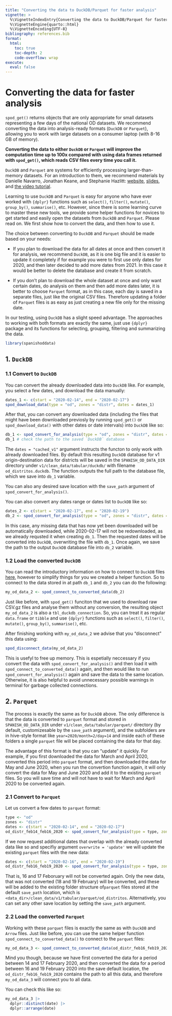 ```yaml
---
title: "Converting the data to DuckDB/Parquet for faster analysis"
vignette: >
  %\VignetteIndexEntry{Converting the data to DuckDB/Parquet for faster analysis}
  %\VignetteEngine{quarto::html}
  %\VignetteEncoding{UTF-8}
bibliography: references.bib
format:
  html:
    toc: true
    toc-depth: 2
    code-overflow: wrap
execute: 
  eval: false
---
```


# Converting the data for faster analysis {#convert-data}

`spod_get()` returns objects that are only appropriate for small datasets representing a few days of the national OD datasets. We recommend converting the data into analysis-ready formats (`DuckDB` or `Parquet`), allowing you to work with large datasets on a consumer laptop (with 8-16 GB of memory).

**Converting the data to either `DuckDB` or `Parquet` will improve the computation time up to 100x compared with using data frames returned with `spod_get()`, which reads CSV files every time you call it.**

`DuckDB` and `Parquet` are systems for efficiently processing larger-than-memory datasets. For an introduction to them, we recommend materials by Danielle Navarro, Jonathan Keane, and Stephanie Hazlitt: [website](https://arrow-user2022.netlify.app/){target="_blank"}, [slides](https://arrow-user2022.netlify.app/slides){target="_blank"}, and [the video tutorial](https://www.youtube.com/watch?v=YZMuFavEgA4){target="_blank"}.

Learning to use `DuckDB` and `Parquet` is easy for anyone who have ever worked with `{dplyr}` functions such as `select()`, `filter()`, `mutate()`, `group_by()`, `summarise()`, etc. However, since there is some learning curve to master these new tools, we provide some helper functions for novices to get started and easily open the datasets from `DuckDB` and `Parquet`. Please read on. We first show how to convert the data, and then how to use it.

The choice between converting to `DuckDB` and `Parquet` should be made based on your needs:

-   If you plan to download the data for all dates at once and then convert it for analysis, we recommend `DuckDB`, as it is one big file and it is easier to update it completely if for example you were to first use only dates for 2020, and then later decided to add more dates from 2021. In this case it would be better to delete the database and create it from scratch.

-   If you don't plan to download the whole dataset at once and only want certain dates, do analysis on them and then add more dates later, it is better to choose `Parquet` format, as in this case, each day is saved in a separate files, just like the original CSV files. Therefore updating a folder of `Parquet` files is as easy as just creating a new file only for the missing date.

In our testing, using `DuckDB` has a slight speed advantage. The approaches to working with both formats are exactly the same, just use `{dplyr}` package and its functions for selecting, grouping, filtering and summarizing the data.

```r
library(spanishoddata)
```

## 1. `DuckDB` {#duckdb}

### 1.1 Convert to `DuckDB` {#convert-to-duckdb}

You can convert the already downloaded data into `DuckDB` like. For example, you select a few dates, and download the data manually:

```r
dates_1 <- c(start = "2020-02-14", end = "2020-02-17")
spod_download_data(type = "od", zones = "distr", dates = dates_1)
```

After that, you can convert any downloaded data (including the files that might have been downloaded previosly by running `spod_get()` or `spod_download_data()` with other dates or date intervals) into `DuckDB` like so:

```r
db_1 <- spod_convert_for_analysis(type = "od", zones = "distr", dates = "cached_v1", save_format = "duckdb", overwrite = TRUE)
db_1 # check the path to the saved `DuckDB` database
```

The `dates = "cached_v1"` argument instructs the functon to only work with already downloaded files. By default this resulting `DuckDB` database for v1 origin-destination data for districts will be saved in the `SPANISH_OD_DATA_DIR` directory under `v1/clean_data/tabular/duckdb/` with filename `od_distritos.duckdb`. The function outputs the full path to the database file, which we save into `db_1` variable.

You can also any desired save location with the `save_path` argument of `spod_convert_for_analysis()`.

You can also convert any dates range or dates list to `DuckDB` like so:

```r
dates_2 <- c(start = "2020-02-17", end = "2020-02-19")
db_2 <- spod_convert_for_analysis(type = "od", zones = "distr", dates = dates_2, overwrite = TRUE)
```

In this case, any missing data that has now yet been downloaded will be automatically downloaded, while 2020-02-17 will not be redownloaded, as we already requsted it when creating `db_1`. Then the requested dates will be converted into `DuckDB`, overwriting the file with `db_1`. Once again, we save the path to the output `DuckDB` database file into `db_2` variable.

### 1.2 Load the converted `DuckDB` {#load-converted-duckdb}

You can read the introductory information on how to connect to `DuckDB` files [here](https://duckdb.org/docs/api/r){target="_blank"}, however to simplify things for you we created a helper function. So to connect to the data stored in at path `db_1` and `db_2` you can do the following:

```r
my_od_data_2 <- spod_connect_to_converted_data(db_2)
```

Just like before, with `spod_get()` funciton that we used to download raw CSV.gz files and analyse them without any conversion, the resulting object `my_od_data_2` is also a `tbl_duckdb_connection`. So, you can treat it as regular `data.frame` or `tibble` and use `{dplyr}` functions such as `select()`, `filter()`, `mutate()`, `group_by()`, `summarise()`, etc.

After finishing working with `my_od_data_2` we advise that you "disconnect" this data using:

```r
spod_disconnect_data(my_od_data_2)
```

This is usefyl to free up memory. This is espetially neccessary if you convert the data with `spod_convert_for_analysis()` and then load it with `spod_connect_to_converted_data()` again, and then would like to run `spod_convert_for_analysis()` again and save the data to the same location. Otherwise, it is also helpful to avoid unnecessary possible warnings in terminal for garbage collected connections.

## 2. `Parquet` {#arrow-parquet}

The process is exactly the same as for `DuckDB` above. The only difference is that the data is converted to `parquet` format and stored in `SPANISH_OD_DATA_DIR` under `v1/clean_data/tabular/parquet/` directory (by default, customizesable by the `save_path` argument), and the subfolders are in hive-style format like `year=2020/month=2/day=14` and inside each of these folders a single `parquet` file will be placed containing the data for that day.

The advantage of this format is that you can "update" it quickly. For example, if you first downloaded the data for March and April 2020, converted this period into `parquet` format, and then downloaded the data for May and June 2020, when you run the convertion function again, it will only convert the data for May and June 2020 and add it to the existing `parquet` files. So you will save time and will not have to wait for March and April 2020 to be converted again.

### 2.1 Convert to `Parquet` {#convert-to-parquet}

Let us convert a few dates to `parquet` format:

```r
type <- "od"
zones <- "distr"
dates <- c(start = "2020-02-14", end = "2020-02-17")
od_distr_feb14_feb16_2020 <- spod_convert_for_analysis(type = type, zones = zones, dates = dates, save_format = "parquet")
```

If we now request additional dates that overlap with the already converted data like so and specifiy argument `overwrite = 'update'` we will update the existing `parquet` files with the new data:

```r
dates <- c(start = "2020-02-16", end = "2020-02-19")
od_distr_feb16_feb19_2020 <- spod_convert_for_analysis(type = type, zones = zones, dates = dates, save_format = "parquet", overwrite = 'update')
```

That is, 16 and 17 Feboruary will not be converted again. Only the new data, that was not converted (18 and 19 February) will be converted, and these will be added to the existing folder structure of`parquet` files stored at the default `save_path` location, which is `<data_dir>/clean_data/v1/tabular/parquet/od_distritos`. Alternatively, you can set any other save location by setting the `save_path` argument.

### 2.2 Load the converted `Parquet` {#load-converted-parquet}

Working with these `parquet` files is exactly the same as with `DuckDB` and `Arrow` files. Just like before, you can use the same helper function `spod_connect_to_converted_data()` to connect to the `parquet` files:

```r
my_od_data_3 <- spod_connect_to_converted_data(od_distr_feb16_feb19_2020)
```

Mind you though, because we have first converted the data for a period between 14 and 17 February 2020, and then converted the data for a period between 16 and 19 February 2020 into the save default location, the `od_distr_feb16_feb19_2020` contains the path to all this data, and therefore `my_od_data_3` will connect you to all data.

You can check this like so:

```r
my_od_data_3 |> 
  dplyr::distinct(date) |>
  dplyr::arrange(date)
```

